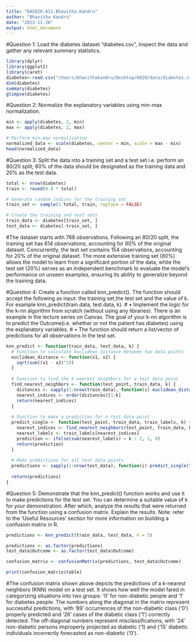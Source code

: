 ```yaml
---
title: "DA5020.A11.Bhavitha.Kandru"
author: "Bhavitha Kandru"
date: "2023-11-26"
output: html_document
---
```


#Question 1: Load the diabetes dataset “diabetes.csv”, inspect the data and gather any relevant summary statistics.
```r
library(dplyr)
library(ggplot2)
library(caret)
diabetes<-read.csv("/Users/bhavithakandru/Desktop/6020/data/diabetes.csv")
dim(diabetes)
summary(diabetes)
glimpse(diabetes)
```

#Question 2: Normalize the explanatory variables using min-max normalization.
```r
min <- apply(diabetes, 2, min)
max <- apply(diabetes, 2, max)

# Perform min-max normalization
normalized_data <- scale(diabetes, center = min, scale = max - min)
head(normalized_data)
```

#Question 3: Split the data into a training set and a test set i.e. perform an 80/20 split; 80% of the data should be designated as the training data and 20% as the test data.
```r
total <- nrow(diabetes)
train <- round(0.8 * total)

# Generate random indices for the training set
train_set <- sample(1:total, train, replace = FALSE)

# Create the training and test sets
train_data <- diabetes[train_set, ]
test_data <- diabetes[-train_set, ]


```
#The dataset starts with 768 observations. Following an 80/20 split, the training set has 614 observations, accounting for 80% of the original dataset. Concurrently, the test set contains 154 observations, accounting for 20% of the original dataset. The more extensive training set (80%) allows the model to learn from a significant portion of the data, while the test set (20%) serves as an independent benchmark to evaluate the model's performance on unseen examples, ensuring its ability to generalize beyond the training data.

#Question 4: Create a function called knn_predict(). The function should accept the following as input: the training set,the test set and the value of k. For example knn_predict(train.data, test.data, k).
# • Implement the logic for the k-nn algorithm from scratch (without using any libraries). There is an example in the lecture series on Canvas. The goal of your k-nn algorithm is to predict the Outcome(i.e. whether or not the patient has diabetes) using the explanatory variables.
# • The function should return a list/vector of predictions for all observations in the test set. 
```r
knn_predict <- function(train_data, test_data, k) {
  # Function to calculate Euclidean distance between two data points
  euclidean_distance <- function(x1, x2) {
    sqrt(sum((x1 - x2)^2))
  }
  
  # Function to find the k-nearest neighbors for a test data point
  find_nearest_neighbors <- function(test_point, train_data, k) {
    distances <- sapply(1:nrow(train_data), function(i) euclidean_distance(test_point, train_data[i, ]))
    nearest_indices <- order(distances)[1:k]
    return(nearest_indices)
  }
  
  # Function to make a prediction for a test data point
  predict_single <- function(test_point, train_data, train_labels, k) {
    nearest_indices <- find_nearest_neighbors(test_point, train_data, k)
    nearest_labels <- train_labels[nearest_indices]
    prediction <- ifelse(sum(nearest_labels) > k / 2, 1, 0)
    return(prediction)
  }
  
  # Make predictions for all test data points
  predictions <- sapply(1:nrow(test_data), function(i) predict_single(test_data[i, ], train_data, train_data[, ncol(train_data)], k))
  
  return(predictions)
}
```

#Question 5: Demonstrate that the knn_predict() function works and use it to make predictions for the test set. You can determine a suitable value of k for your demonstration. After which, analyze the results that were returned from the function using a confusion matrix. Explain the results. Note: refer to the ‘Useful Resources’ section for more information on building a confusion matrix in R.
```r
predictions <- knn_predict(train_data, test_data, k = 5)

predictions <- as.factor(predictions)
test_data$Outcome <- as.factor(test_data$Outcome)

confusion_matrix <- confusionMatrix(predictions, test_data$Outcome)

print(confusion_matrix$table)

```
#The confusion matrix shown above depicts the predictions of a k-nearest neighbors (KNN) model on a test set. It shows how well the model fared in categorizing situations into two groups: '0' for non-diabetic people and '1' for diabetes people. The numbers along the diagonal in the matrix represent successful predictions, with '89' occurrences of the non-diabetic class ('0') properly predicted and '26' cases of the diabetic class ('1') correctly detected. The off-diagonal numbers represent misclassifications, with '24' non-diabetic persons improperly projected as diabetic ('1) and ('15' diabetic individuals incorrectly forecasted as non-diabetic ('0').